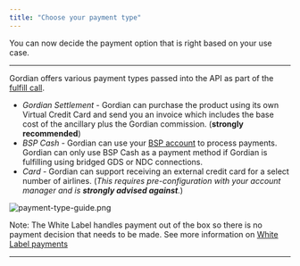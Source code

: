 ```yaml
---
title: "Choose your payment type"
---
```


You can now decide the payment option that is right based on your use case. 

---

Gordian offers various payment types passed into the API as part of the [fulfill call](/reference/fulfill-1).

* _Gordian Settlement_ \- Gordian can purchase the product using its own Virtual Credit Card and send you an invoice which includes the base cost of the ancillary plus the Gordian commission. (**strongly recommended**)
* _BSP Cash_ \- Gordian can use your [BSP account](https://www.iata.org/en/services/finance/bsp/) to process payments. Gordian can only use BSP Cash as a payment method if Gordian is fulfilling using bridged GDS or NDC connections.
* _Card_ \- Gordian can support receiving an external credit card for a select number of airlines. (_This requires pre-configuration with your account manager and is **strongly advised against**._)

![](/images/7c94523-payment-type-guide.png "payment-type-guide.png")

Note: The White Label handles payment out of the box so there is no payment decision that needs to be made. See more information on [White Label payments](payment-settlements)

---